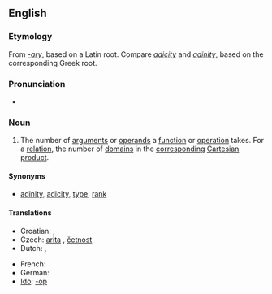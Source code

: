 {{wikipedia}}
==English==

===Etymology===
From ''[[-ary]]'', based on a Latin root.  Compare ''[[adicity]]'' and ''[[adinity]]'', based on the corresponding Greek root.
{{rfe}}

===Pronunciation===
* {{IPA|ˈæɹɪɾij|ˈeəɹɪɾij}}

===Noun===
{{en-noun|arities}}

# {{context|logic|math|computer science}} The number of [[argument]]s or [[operand]]s a [[function]] or [[operation]] takes.  For a [[relation]], the number of [[domain]]s in the [[correspond]]ing [[Cartesian product]].

====Synonyms====
* {{italbrac|number of arguments}} [[adinity]], [[adicity]], [[type]], [[rank]]

====Translations====
{{trans-top|number of arguments}}
* Croatian: {{t|hr|aritet|m}}, {{t|hr|mjesnost|f}}
* Czech: [[arita]] {{f}}, [[četnost]] {{f}}
* Dutch: {{t|nl|ariteit|f}}, {{t+|nl|plaatsigheid|f}}
{{trans-mid}}
* French: {{t+|fr|arité|m}}
* German: {{t|nl|Stelligkeit|f}}
* [[Ido]]: {{t-|io|parametro|xs=Ido}} [[-op]]
{{trans-bottom}}